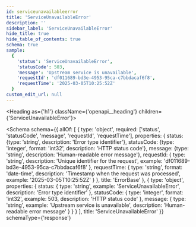 ```yaml
---
id: serviceunavailableerror
title: 'ServiceUnavailableError'
description: ''
sidebar_label: 'ServiceUnavailableError'
hide_title: true
hide_table_of_contents: true
schema: true
sample:
  {
    'status': 'ServiceUnavailableError',
    'statusCode': 503,
    'message': 'Upstream service is unavailable',
    'requestId': 'df011689-bd3e-4953-95ca-c7bbdacaf6f8',
    'requestTime': '2025-03-05T10:25:52Z'
  }
custom_edit_url: null
---
```



<Heading as={'h1'} className={'openapi__heading'} children={'ServiceUnavailableError'}></Heading>

<Schema
  schema={{
    allOf: [
      {
        type: 'object',
        required: ['status', 'statusCode', 'message', 'requestId', 'requestTime'],
        properties: {
          status: {type: 'string', description: 'Error type identifier'},
          statusCode: {type: 'integer', format: 'int32', description: 'HTTP status code'},
          message: {type: 'string', description: 'Human-readable error message'},
          requestId: {
            type: 'string',
            description: 'Unique identifier for the request',
            example: 'df011689-bd3e-4953-95ca-c7bbdacaf6f8'
          },
          requestTime: {
            type: 'string',
            format: 'date-time',
            description: 'Timestamp when the request was processed',
            example: '2025-03-05T10:25:52Z'
          }
        },
        title: 'ErrorBase'
      },
      {
        type: 'object',
        properties: {
          status: {
            type: 'string',
            example: 'ServiceUnavailableError',
            description: 'Error type identifier'
          },
          statusCode: {
            type: 'integer',
            format: 'int32',
            example: 503,
            description: 'HTTP status code'
          },
          message: {
            type: 'string',
            example: 'Upstream service is unavailable',
            description: 'Human-readable error message'
          }
        }
      }
    ],
    title: 'ServiceUnavailableError'
  }}
  schemaType={'response'}
></Schema>
